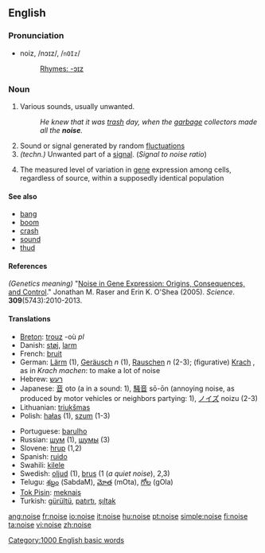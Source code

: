 ==English==
===Pronunciation===
*noiz, /nɔɪz/, /<tt>nOIz</tt>/
*:[[Rhymes:English:-ɔɪz|Rhymes: -ɔɪz]]

===Noun===
{{en-noun}}

# Various sounds, usually unwanted.
#: ''He knew that it was [[trash]] day, when the [[garbage]] collectors made all the '''noise'''.''
# Sound or signal generated by random [[fluctuation]]s
# ''(techn.)'' Unwanted part of a [[signal]]. (''Signal to noise ratio'')
# {{genetics}} The measured level of variation in [[gene]] expression among cells, regardless of source, within a supposedly identical population 

====See also====
* [[bang]]
* [[boom]]
* [[crash]]
* [[sound]]
* [[thud]]

====References====
''(Genetics meaning)'' "[http://www.sciencemag.org/cgi/content/abstract/309/5743/2010 Noise in Gene Expression: Origins, Consequences, and Control]." Jonathan M. Raser and Erin K. O'Shea (2005). ''Science''. '''309'''(5743):2010-2013.

====Translations====
{{top}}
*[[Breton]]: [[trouz]] {{m}} -où ''pl''
*Danish: [[støj]], [[larm]]
*French: [[bruit]] {{m}}
*German: [[Lärm]] {{m}} (1), [[Geräusch]] ''n'' (1), [[Rauschen]] ''n'' (2-3); (figurative) [[Krach]] {{m}}, as in ''Krach machen'': to make a lot of noise 
*Hebrew: [[רעש]] {{m}}
*Japanese: [[音]] oto (a in a sound: 1), [[騒音]] sō-ōn (annoying noise, as produced by motor vehicles or neighbors partying: 1), [[ノイズ]] noizu (2-3)
*Lithuanian: [[triukšmas]] {{m}}
*Polish: [[hałas]] {{m}} (1), [[szum]] {{m}} (1-3)
{{mid}}
*Portuguese: [[barulho]] {{m}}
*Russian: [[шум]] (1), [[шумы]] (3)
*Slovene: [[hrup]] {{m}} (1,2)
*Spanish: [[ruido]]
*Swahili: [[kilele]]
*Swedish: [[oljud]] {{n}} (1), [[brus]] (1 (''a quiet noise''), 2,3) {{n}}
*Telugu: [[శబ్దం]] (SabdaM), [[మోత]] (mOta), [[గోల]] (gOla)
*[[Tok Pisin]]: [[meknais]]
*Turkish: [[gürültü]], [[patırtı]], [[şıltak]]
{{bottom}}

[[Category:1000 English basic words]]

[[ang:noise]]
[[fr:noise]]
[[io:noise]]
[[it:noise]]
[[hu:noise]]
[[pt:noise]]
[[simple:noise]]
[[fi:noise]]
[[ta:noise]]
[[vi:noise]]
[[zh:noise]]